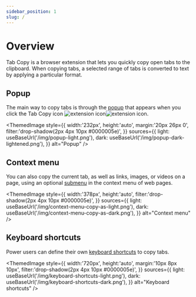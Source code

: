 ```yaml
---
sidebar_position: 1
slug: /
---
```



# Overview

Tab Copy is a browser extension that lets you quickly copy open tabs to the clipboard. When copying tabs, a selected range of tabs is converted to text by applying a particular format.

## Popup

The main way to copy tabs is through the [popup](./popup) that appears when you click the Tab Copy icon ![extension icon](/img/logo-outline-black.png#light-mode-only)![extension icon](/img/logo-outline-white.png#dark-mode-only).

<ThemedImage
  style={{
    width:'232px',
    height:'auto',
    margin:'20px 26px 0',
    filter:'drop-shadow(2px 4px 10px #0000005e)',
  }}
  sources={{
    light: useBaseUrl('/img/popup-light.png'),
    dark: useBaseUrl('/img/popup-dark-lightened.png'),
  }}
  alt="Popup"
/>

## Context menu

You can also copy the current tab, as well as links, images, or videos on a page, using an optional [submenu](./context-menu) in the context menu of web pages.

<ThemedImage
  style={{
    width:'378px',
    height:'auto',
    filter:'drop-shadow(2px 4px 10px #0000005e)',
  }}
  sources={{
    light: useBaseUrl('/img/context-menu-copy-as-light.png'),
    dark: useBaseUrl('/img/context-menu-copy-as-dark.png'),
  }}
  alt="Context menu"
/>

## Keyboard shortcuts

Power users can define their own [keyboard shortcuts](./keyboard-shortcuts) to copy tabs.

<ThemedImage
  style={{
    width:'720px',
    height:'auto',
    margin:'10px 8px 10px',
    filter:'drop-shadow(2px 4px 10px #0000005e)',
  }}
  sources={{
    light: useBaseUrl('/img/keyboard-shortcuts-light.png'),
    dark: useBaseUrl('/img/keyboard-shortcuts-dark.png'),
  }}
  alt="Keyboard shortcuts"
/>
